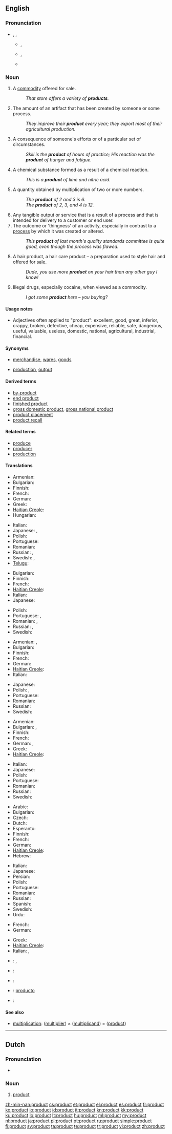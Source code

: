 ==English==

===Pronunciation===
* {{enPR|prŏdʹ-ŭkt}}, {{IPA|/ˈprɒdˌʌkt/}}, {{SAMPA|/"prQd%Vkt/}}
** {{a|UK}} {{IPA|[ˈpɹɒd.ˌʌkt]}}, {{SAMPA|["pr\Qd.%Vkt]}}
** {{a|US}} {{IPA|[ˈpɹɑd.ˌʌkt]}}, {{SAMPA|["pr\Ad.%Vkt]}}
** {{audio|en-us-product.ogg|Audio (US)}}

===Noun===
{{en-noun}}

# A [[commodity]] offered for sale.
#: ''That store offers a variety of '''products'''.''
# The amount of an artifact that has been created by someone or some process.
#: ''They improve their '''product''' every year; they export most of their agricultural production.''
# A consequence of someone's efforts or of a particular set of circumstances.
#: ''Skill is the '''product''' of hours of practice; His reaction was the '''product''' of hunger and fatigue.''
# {{chemistry}} A chemical substance formed as a result of a chemical reaction.
#: ''This is a '''product''' of lime and nitric acid.''
# {{mathematics}} A quantity obtained by multiplication of two or more numbers.
#: ''The '''product''' of 2 and 3 is 6.''
#: ''The '''product''' of 2, 3, and 4 is 12.''
# Any tangible output or service that is a result of a process and that is intended for delivery to a customer or end user.
# The outcome or 'thingness' of an activity, especially in contrast to a [[process]] by which it was created or altered.
#: ''This '''product''' of last month's quality standards committee is quite good, even though the process was flawed.''
# A hair product, a hair care product – a preparation used to style hair and offered for sale.
#:''Dude, you use more '''product''' on your hair than any other guy I know!''
# {{US|slang}} Illegal drugs, especially cocaine, when viewed as a commodity.
#:''I got some '''product''' here – you buying?''

====Usage notes====
* Adjectives often applied to "product": excellent, good, great, inferior, crappy, broken, defective, cheap, expensive, reliable, safe, dangerous, useful, valuable, useless, domestic, national, agricultural, industrial, financial.

====Synonyms====
* {{sense|items for sale}} [[merchandise]], [[wares]], [[goods]]
* {{sense|amount created by a process}} [[production]], [[output]]

====Derived terms====
* [[by-product]]
* [[end product]]
* [[finished product]]
* [[gross domestic product]], [[gross national product]]
* [[product placement]]
* [[product recall]]

====Related terms====
* [[produce]]
* [[producer]]
* [[production]]

====Translations====
{{trans-top|commodity for sale}}
* Armenian: {{t|hy|ապրանք|tr=aprank’}}
* Bulgarian: {{t+|bg|стока|f}}
* Finnish: {{t+|fi|tuote}}
* French: {{t+|fr|produit|m}}
* German: {{t+|de|Produkt|n}}
* Greek: {{t+|el|προϊόν|n|tr=proion}}
* [[Haitian Creole]]: {{tø|ht|pwodui}}
* Hungarian: {{t+|hu|termék}}
{{trans-mid}}
* Italian: {{t+|it|prodotto|m}}
* Japanese: {{t+|ja|商品|tr=shōhin}}, {{t+|ja|製品|tr=seihin}}
* Polish: {{t+|pl|produkt|m}}
* Portuguese: {{t+|pt|produto|m}}
* Romanian: {{t|ro|produs|n}}
* Russian: {{t+|ru|продукт|m|tr=prodúkt}}, {{t+|ru|товар|m|tr=továr}}
* Swedish: {{t+|sv|produkt|c}}, {{t+|sv|vara|c}}
* [[Telugu]]: {{t|te|ఉత్పత్తి|tr=utpatti}}
{{trans-bottom}}

{{trans-top|amount created by a process}}
* Bulgarian: {{t+|bg|производство|n}}
* Finnish: {{t+|fi|tuotanto}}
* French: {{t+|fr|produit|m}}
* [[Haitian Creole]]: {{tø|ht|pwodui}}
* Italian: {{t+|it|prodotto|m}}
* Japanese: {{t|ja|生成物|tr=seiseibutsu}}
{{trans-mid}}
* Polish: {{t+|pl|produkcja|f}}
* Portuguese: {{t+|pt|produto|m}}, {{t+|pt|produção|f}}
* Romanian: {{t|ro|produs|n}}, {{t|ro|producţie|f}}
* Russian: {{t+|ru|продукция|f|tr=prodúkcija}}, {{t|ru|выработка|f|tr=výrabotka}}
* Swedish: {{t+|sv|produkt|c}}
{{trans-bottom}}

{{trans-top|consequence of efforts}}
* Armenian: {{t+|hy|արգասիք|tr=argasik’}},  {{t|hy|արդյունք|tr=ardyunk’}}
* Bulgarian: {{t+|bg|резултат|m}}
* Finnish: {{t+|fi|tuote}}
* French: {{t+|fr|produit|m}}
* German: {{t+|de|Produkt|n}}
* [[Haitian Creole]]: {{tø|ht|pwodui}}
* Italian: {{t+|it|frutto|m}}
{{trans-mid}}
* Japanese: {{t+|ja|結果|tr=kekka}}
* Polish: {{t+|pl|wynik|m}}, {{t+|pl|efekt|m}}
* Portuguese: {{t+|pt|produto|m}}
* Romanian: {{t|ro|produs|n}}
* Russian: {{t+|ru|результат|m|tr=rezul’tát}}
* Swedish: {{t+|sv|resultat|n}}
{{trans-bottom}}

{{trans-top|result of chemical reaction}}
* Armenian: {{t+|hy|արգասիք|tr=argasik’}}
* Bulgarian: {{t+|bg|следствие|n}}, {{t+|bg|продукт|m}}
* Finnish: {{t|fi|reaktiotuote}}
* French: {{t+|fr|produit|m}}
* German: {{t+|de|Produkt|n}}, {{t|de|Reaktionsprodukt|n}}
* Greek: {{t+|el|προϊόν|n|tr=proion}}
* [[Haitian Creole]]: {{tø|ht|pwodui}}
{{trans-mid}}
* Italian: {{t+|it|prodotto|m}}
* Japanese: {{t|ja|生成物|tr=seiseibutsu}}
* Polish: {{t+|pl|produkt|m}}
* Portuguese: {{t+|pt|produto|m}}
* Romanian: {{t|ro|produs|n}}
* Russian: {{t+|ru|продукт|m|tr=prodúkt}}
* Swedish: {{t+|sv|produkt|c}}
{{trans-bottom}}

{{trans-top|multiplication result}}
* Arabic: {{t|ar|حاصل الضرب}}
* Bulgarian: {{t+|bg|произведение|n}}
* Czech: {{t-|cs|součin|m}}
* Dutch: {{t+|nl|product|n}}
* Esperanto: {{t-|eo|produto|xs=Esperanto}}
* Finnish: {{t+|fi|tulo}}
* French: {{t+|fr|produit|m}}
* German: {{t+|de|Produkt|n}}
* [[Haitian Creole]]: {{tø|ht|pwodui}}
* Hebrew: {{t|he|מכפלה|f|tr=machpelá|sc=Hebr}}
{{trans-mid}}
* Italian: {{t+|it|prodotto|m}}
* Japanese: {{t+|ja|積|tr=seki}}
* Persian: {{t|fa|حاصل ضرب|xs=Persian}}
* Polish: {{t+|pl|iloczyn|m}}
* Portuguese: {{t+|pt|produto|m}}
* Romanian: {{t|ro|produs|n}}
* Russian: {{t+|ru|произведение|n|tr=proizvedénije}}
* Spanish: {{t+|es|producto|m}}
* Swedish: {{t+|sv|produkt|c}}
* Urdu: {{t|ur|حاصل ضرب|xs=Urdu}}
{{trans-bottom}}

{{trans-top|any tangible output}}
* French: {{t+|fr|produit|m}}
* German: {{t+|de|Produkt|n}}
{{trans-mid}}
* Greek: {{t+|el|προϊόν|n|tr=proion}}
* [[Haitian Creole]]: {{tø|ht|pwodui}}
* Italian: {{t+|it|prodotto|m}}, {{t+|it|frutto|m}}
{{trans-bottom}}

{{checktrans-top}}
* {{ttbc|eu}}: {{t|eu|produktu|xs=Basque}}, {{t|eu|ekoizpen|xs=Basque}}
* {{ttbc|et}}: {{t-|et|toode}}
* {{ttbc|id}}: {{t|id|produk|xs=Indonesian}}
{{trans-mid}}
* {{ttbc|ia}}: [[producto]]
* {{ttbc|es}}: {{t+|es|producto|m}}
{{trans-bottom}}

====See also====
* [[multiplication]]: ([[multiplier]]) × ([[multiplicand]]) = ([[product]])

----

==Dutch==

===Pronunciation===
* {{audio|Nl-product.ogg|Audio}}

===Noun===
{{nl-noun|g=n||*}}

# [[#English|product]]

[[zh-min-nan:product]]
[[cs:product]]
[[et:product]]
[[el:product]]
[[es:product]]
[[fr:product]]
[[ko:product]]
[[io:product]]
[[id:product]]
[[it:product]]
[[kn:product]]
[[kk:product]]
[[ku:product]]
[[lo:product]]
[[lt:product]]
[[hu:product]]
[[ml:product]]
[[my:product]]
[[nl:product]]
[[ja:product]]
[[pl:product]]
[[pt:product]]
[[ru:product]]
[[simple:product]]
[[fi:product]]
[[sv:product]]
[[ta:product]]
[[te:product]]
[[tr:product]]
[[vi:product]]
[[zh:product]]